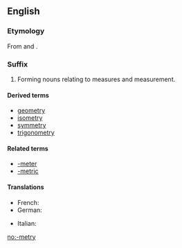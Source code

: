 ==English==

===Etymology===
From {{term|-meter}} and {{term|-y}}.

===Suffix===
{{infl|en|suffix|cat=suffixes|sort=metry}}

# Forming nouns relating to measures and measurement.

====Derived terms====
* [[geometry]]
* [[isometry]]
* [[symmetry]]
* [[trigonometry]]

====Related terms====
* [[-meter]]
* [[-metric]]

====Translations====
{{trans-top|forming nouns relating to measures and measurement}}
* French: {{t|fr|-métrie}}
*German: {{t|de|-metrie}}
{{trans-mid}}
* Italian: {{t-|it|-metria}}
{{trans-bottom}}

[[no:-metry]]